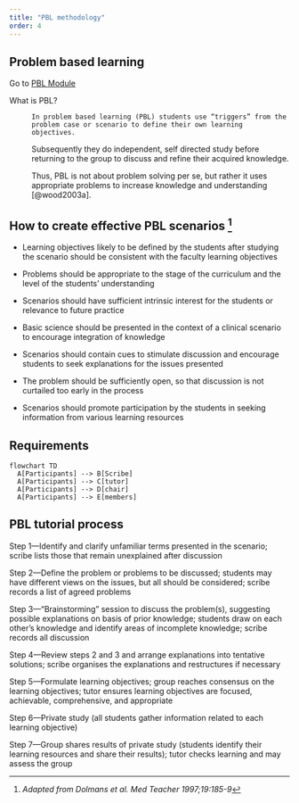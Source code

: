 ```yaml
---
title: "PBL methodology"
order: 4
---
```


## Problem based learning

Go to [PBL Module](https://www.knotes.co.in/orthopaedics/pbl%20modules/scfr)

What is PBL?

:   `In problem based learning (PBL) students use “triggers” from the problem case or scenario to define their own learning objectives.`

    Subsequently they do independent, self directed study before returning to the group to discuss and refine their acquired knowledge.

    Thus, PBL is not about problem solving per se, but rather it uses appropriate problems to increase knowledge and understanding [@wood2003a].

## How to create effective PBL scenarios [^1]

[^1]: *Adapted from Dolmans et al. Med Teacher 1997;19:185-9*

-   Learning objectives likely to be defined by the students after studying the scenario should be consistent with the faculty learning objectives

<!-- -->

-   Problems should be appropriate to the stage of the curriculum and the level of the students’ understanding

-   Scenarios should have sufficient intrinsic interest for the students or relevance to future practice

-   Basic science should be presented in the context of a clinical scenario to encourage integration of knowledge

-   Scenarios should contain cues to stimulate discussion and encourage students to seek explanations for the issues presented

-   The problem should be sufficiently open, so that discussion is not curtailed too early in the process

-   Scenarios should promote participation by the students in seeking information from various learning resources

## Requirements

```mermaid
flowchart TD
  A[Participants] --> B[Scribe]
  A[Participants] --> C[tutor]
  A[Participants] --> D[chair]
  A[Participants] --> E[members]
```

::: callout-note
## PBL tutorial process

Step 1—Identify and clarify unfamiliar terms presented in the scenario; scribe lists those that remain unexplained after discussion

Step 2—Define the problem or problems to be discussed; students may have different views on the issues, but all should be considered; scribe records a list of agreed problems

Step 3—“Brainstorming” session to discuss the problem(s), suggesting possible explanations on basis of prior knowledge; students draw on each other’s knowledge and identify areas of incomplete knowledge; scribe records all discussion

Step 4—Review steps 2 and 3 and arrange explanations into tentative solutions; scribe organises the explanations and restructures if necessary

Step 5—Formulate learning objectives; group reaches consensus on the learning objectives; tutor ensures learning objectives are focused, achievable, comprehensive, and appropriate

Step 6—Private study (all students gather information related to each learning objective)

Step 7—Group shares results of private study (students identify their learning resources and share their results); tutor checks learning and may assess the group
:::
